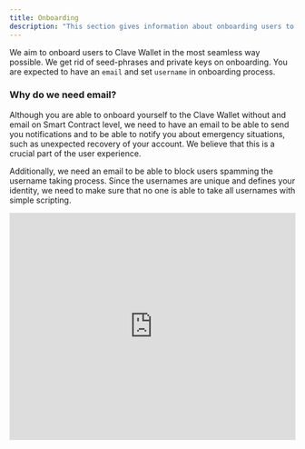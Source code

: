 ```yaml
---
title: Onboarding
description: "This section gives information about onboarding users to Clave Wallet."
---
```


We aim to onboard users to Clave Wallet in the most seamless way possible. We get rid of seed-phrases and private keys on onboarding. You are expected to have an `email` and set `username` in onboarding process.

### Why do we need email?

Although you are able to onboard yourself to the Clave Wallet without and email on Smart Contract level,
we need to have an email to be able to send you notifications and to be able to notify you about emergency situations,
such as unexpected recovery of your account. We believe that this is a crucial part of the user experience.

Additionally, we need an email to be able to block users spamming the username taking process. Since the usernames are
unique and defines your identity, we need to make sure that no one is able to take all usernames with simple scripting.

<Card>
<iframe width="100%" height="400" src="https://www.youtube.com/embed/zK3boWmH9IQ?si=H38oadoy-rq-BLqd" title="YouTube video player" frameBorder="0" allow="accelerometer; autoplay; clipboard-write; encrypted-media; gyroscope; picture-in-picture; web-share"></iframe>
</Card>

